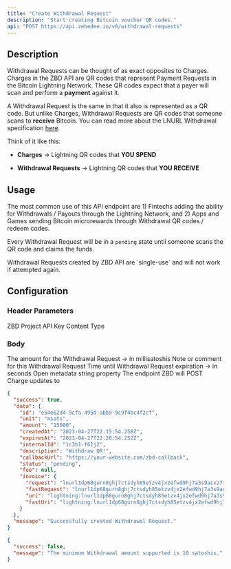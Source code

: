 ```yaml
---
title: "Create Withdrawal Request"
description: "Start creating Bitcoin voucher QR codes."
api: "POST https://api.zebedee.io/v0/withdrawal-requests"
---
```


## Description

Withdrawal Requests can be thought of as exact opposites to Charges. Charges in the ZBD API are QR codes that represent Payment Requests in the Bitcoin Lightning Network. These QR codes expect that a payer will scan and perform a **payment** against it.

A Withdrawal Request is the same in that it also is represented as a QR code. But unlike Charges, Withdrawal Requests are QR codes that someone scans to **receive** Bitcoin. You can read more about the LNURL Withdrawal specification [here](https://github.com/lnurl/luds/blob/luds/03.md).

Think of it like this:

- **Charges** -> Lightning QR codes that **YOU SPEND**

- **Withdrawal Requests** -> Lightning QR codes that **YOU RECEIVE**

## Usage

The most common use of this API endpoint are 1) Fintechs adding the ability for Withdrawals / Payouts through the Lightning Network, and 2) Apps and Games sending Bitcoin microrewards through Withdrawal QR codes / redeem codes.

Every Withdrawal Request will be in a `pending` state until someone scans the QR code and claims the funds.

<Info>
  Withdrawal Requests created by ZBD API are `single-use` and will not work if attempted again.
</Info>

## Configuration

### Header Parameters

<ParamField required header="apikey" type="string">
  ZBD Project API Key
</ParamField>

<ParamField initialValue="application/json" header="Content-Type" type="string">
  Content Type
</ParamField>

### Body

<ParamField required body="amount" type="string">
  The amount for the Withdrawal Request -> in millisatoshis
</ParamField>

<ParamField initialValue="‎" body="description" type="string">
  Note or comment for this Withdrawal Request
</ParamField>

<ParamField initialValue={1} body="expiresIn" type="number">
  Time until Withdrawal Request expiration -> in seconds
</ParamField>

<ParamField initialValue="‎" body="internalId" type="string">
  Open metadata string property
</ParamField>

<ParamField initialValue="‎" body="callbackUrl" type="string">
  The endpoint ZBD will POST Charge updates to
</ParamField>



<ResponseExample>

```json 200 Response
{
  "success": true,
  "data": {
    "id": "e54e62d4-9cfa-495d-abb9-9c9f4bc4f2cf",
    "unit": "msats",
    "amount": "15000",
    "createdAt": "2023-04-27T22:15:54.258Z",
    "expiresAt": "2023-04-27T22:20:54.252Z",
    "internalId": "1c3b1-f61j2",
    "description": "Withdraw QR!",
    "callbackUrl": "https://your-website.com/zbd-callback",
    "status": "pending",
    "fee": null,
    "invoice": {
      "request": "lnurl1dp68gurn8ghj7ctsdyh85etzv4jx2efwd9hj7a3s9acxz7tvdaskgtthd96xserjv9mkzmpdwfjhzat9wd6r7um9vdex2apax5exxwpjx9jx2wf4xajnxc3sx4jrwcenv56nwdm9vg6kxwtrx9sk2dtzvsunxce3vymkxef4vycxvwpexd3kxcmpxcmk2d3n8yenswqph63m6",
      "fastRequest": "lnurl1dp68gurn8ghj7ctsdyh85etzv4jx2efwd9hj7a3s9acxz7tvdaskgtthd96xserjv9mkzmpdwfjhzat9wd6r7arpvu7hw6t5dpj8ycth2fjhzat9wd6zv6e3856nycecxgckgefex5mk2vmzxq6kgdmrxdjn2dehv43r2ceevvckzef4vfjrjvmrx9snwcm9x4snqe3c8yekxcmrvymrwefkxvunxwpcyekkjmjhd96xserjv9mkzcnvv57nzdfsxqczvmtp0ptkjargv3exzampvfkx20f3x5crqvpxv3jkvct4d36ygetnvdexjur5d9hku02hd96xserjv9mjq52jyynxxctvd33xzcmt8458garswvaz7tmpwp5ju7n9vfjkget99e5k7tmkxqhhqun0vdjhxuedwa5hg6rywfshwctv94ex2ut4v4ehg5thy6x",
      "uri": "lightning:lnurl1dp68gurn8ghj7ctsdyh85etzv4jx2efwd9hj7a3s9acxz7tvdaskgtthd96xserjv9mkzmpdwfjhzat9wd6r7um9vdex2apax5exxwpjx9jx2wf4xajnxc3sx4jrwcenv56nwdm9vg6kxwtrx9sk2dtzvsunxce3vymkxef4vycxvwpexd3kxcmpxcmk2d3n8yenswqph63m6",
      "fastUri": "lightning:lnurl1dp68gurn8ghj7ctsdyh85etzv4jx2efwd9hj7a3s9acxz7tvdaskgtthd96xserjv9mkzmpdwfjhzat9wd6r7arpvu7hw6t5dpj8ycth2fjhzat9wd6zv6e3856nycecxgckgefex5mk2vmzxq6kgdmrxdjn2dehv43r2ceevvckzef4vfjrjvmrx9snwcm9x4snqe3c8yekxcmrvymrwefkxvunxwpcyekkjmjhd96xserjv9mkzcnvv57nzdfsxqczvmtp0ptkjargv3exzampvfkx20f3x5crqvpxv3jkvct4d36ygetnvdexjur5d9hku02hd96xserjv9mjq52jyynxxctvd33xzcmt8458garswvaz7tmpwp5ju7n9vfjkget99e5k7tmkxqhhqun0vdjhxuedwa5hg6rywfshwctv94ex2ut4v4ehg5thy6x"
    }
  },
  "message": "Successfully created Withdrawal Request."
}
```

```json 400 Response
{
  "success": false,
  "message": "The minimum Withdrawal amount supported is 10 satoshis."
}
```

</ResponseExample>
